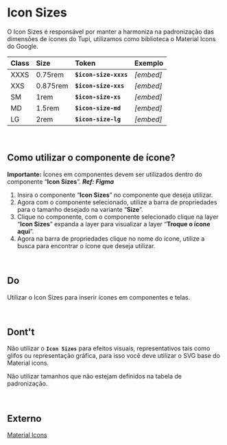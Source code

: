 <Meta title="Global Tokens/8 - Layout/8.4 - Icon Sizes" />

# **Icon Sizes**

O Icon Sizes é responsável por manter a harmoniza na padronização das dimensões de ícones do Tupi, utilizamos como biblioteca o Material Icons do Google.

| Class | Size     | Token                 | Exemplo   |
| :---- | :------- | :-------------------- | :-------- |
| XXXS  | 0.75rem  | **`$icon-size-xxxs`** | _[embed]_ |
| XXS   | 0.875rem | **`$icon-size-xxs`**  | _[embed]_ |
| SM    | 1rem     | **`$icon-size-xs`**   | _[embed]_ |
| MD    | 1.5rem   | **`$icon-size-md`**   | _[embed]_ |
| LG    | 2rem     | **`$icon-size-lg`**   | _[embed]_ |

<br />

## Como utilizar o componente de ícone?

**Importante:** Ícones em componentes devem ser utilizados dentro do componente “**Icon Sizes**”.
**_Ref: Figma_**

1.  Insira o componente “**Icon Sizes**” no componente que deseja utilizar.
2.  Agora com o componente selecionado, utilize a barra de propriedades para o tamanho desejado na variante “**Size**”.
3.  Clique no componente, com o componente selecionado clique na layer “**Icon Sizes**” expanda a layer para visualizar a layer “**Troque o ícone aqui**”.
4.  Agora na barra de propriedades clique no nome do ícone, utilize a busca para encontrar o ícone que deseja utilizar.

<br />

## Do

Utilizar o Icon Sizes para inserir ícones em componentes e telas.

<br />

## Dont't

Não utilizar o **`Icon Sizes`** para efeitos visuais, representativos tais como glifos ou representação gráfica, para isso você deve utilizar o SVG base do Material icons.

Não utilizar tamanhos que não estejam definidos na tabela de padronização.

<br />

## Externo

[Material Icons](https://fonts.google.com/icons?selected=Material%20Icons)
